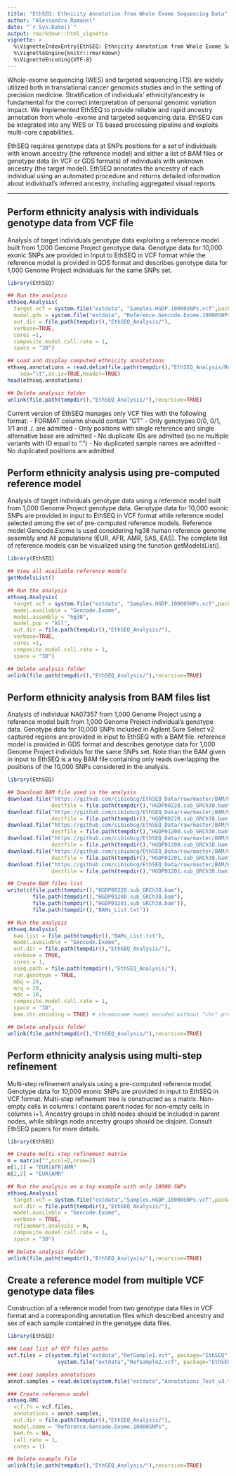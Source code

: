 ```yaml
---
title: "EthSEQ: Ethnicity Annotation from Whole Exome Sequencing Data"
author: "Alessandro Romanel"
date: "`r Sys.Date()`"
output: rmarkdown::html_vignette
vignette: >
  %\VignetteIndexEntry{EthSEQ: Ethnicity Annotation from Whole Exome Sequencing Data}
  %\VignetteEngine{knitr::rmarkdown}
  %\VignetteEncoding{UTF-8}
---
```


Whole-exome sequencing (WES) and targeted sequencing (TS) are widely utilized both in translational cancer genomics studies and in the setting of precision medicine. Stratification of individuals' ethnicity/ancestry is fundamental for the correct interpretation of personal genomic variation impact. We implemented EthSEQ to provide reliable and rapid ancestry annotation from whole -exome and targeted sequencing data. EthSEQ can be integrated into any WES or TS based processing pipeline and exploits multi-core capabilities.

EthSEQ requires genotype data at SNPs positions for a set of individuals with known ancestry (the reference model) and either a list of BAM files or genotype data (in VCF or GDS formats) of individuals with unknown ancestry (the target model). EthSEQ annotates the ancestry of each individual using an automated procedure and returns detailed information about individual’s inferred ancestry, including aggregated visual reports. 

***
## Perform ethnicity analysis with individuals genotype data from VCF file

Analysis of target individuals genotype data exploiting a reference model built from 1,000 Genome Project genotype data. Genotype data for 10,000 exonic SNPs are provided in input to EthSEQ in VCF format while the reference model is provided in GDS format and describes genotype data for 1,000 Genome Project individuals for the same SNPs set. 

```r
library(EthSEQ)

## Run the analysis
ethseq.Analysis(
  target.vcf = system.file("extdata", "Samples.HGDP.10000SNPs.vcf",package="EthSEQ"),
  model.gds = system.file("extdata", "Reference.Gencode.Exome.10000SNPs.gds",package="EthSEQ"),
  out.dir = file.path(tempdir(),"EthSEQ_Analysis/"),
  verbose=TRUE,
  cores =1,
  composite.model.call.rate = 1,
  space = "3D")

## Load and display computed ethnicity annotations
ethseq.annotations = read.delim(file.path(tempdir(),"EthSEQ_Analysis/Report.txt"),
	sep="\t",as.is=TRUE,header=TRUE)
head(ethseq.annotations)

## Delete analysis folder
unlink(file.path(tempdir(),"EthSEQ_Analysis/"),recursive=TRUE)
```

Current version of EthSEQ manages only VCF files with the following format:
- FORMAT column should contain "GT"
- Only genotypes 0/0, 0/1, 1/1 and ./. are admitted
- Only positions with single reference and single alternative base are admitted
- No duplicate IDs are admitted (so no multiple variants with ID equal to ".") 
- No duplicated sample names are admitted
- No duplicated positions are admitted

## Perform ethnicity analysis using pre-computed reference model

Analysis of target individuals genotype data using a reference model built from 1,000 Genome Project genotype data. Genotype data for 10,000 exonic SNPs are provided in input to EthSEQ in VCF format while reference model selected among the set of pre-computed reference models. Reference model Gencode.Exome is used considering hg38 human reference genome assembly and All populations (EUR, AFR, AMR, SAS, EAS). The complete list of reference models can be visualized using the function getModelsList().

```r
library(EthSEQ)

## View all available reference models
getModelsList()

## Run the analysis
ethseq.Analysis(
  target.vcf = system.file("extdata", "Samples.HGDP.10000SNPs.vcf",package="EthSEQ"),
  model.available = "Gencode.Exome",
  model.assembly = "hg38",
  model.pop = "All",
  out.dir = file.path(tempdir(),"EthSEQ_Analysis/"),
  verbose=TRUE,
  cores =1,
  composite.model.call.rate = 1,
  space = "3D")

## Delete analysis folder
unlink(file.path(tempdir(),"EthSEQ_Analysis/"),recursive=TRUE)
```

## Perform ethnicity analysis from BAM files list

Analysis of individual NA07357 from 1,000 Genome Project using a reference model built from 1,000 Genome Project individual's genotype data. Genotype data for 10,000 SNPs included in Agilent Sure Select v2 captured regions are provided in input to EthSEQ with a BAM file. reference model is provided in GDS format and describes genotype data for 1,000 Genome Project individuls for the same SNPs set. Note than the BAM given in input to EthSEQ is a toy BAM file containing only reads overlapping the positions of the 10,000 SNPs considered in the analysis.

```r
library(EthSEQ)

## Download BAM file used in the analysis
download.file("https://github.com/cibiobcg/EthSEQ_Data/raw/master/BAM/HGDP00228.sub_GRCh38.bam",
              destfile = file.path(tempdir(),"HGDP00228.sub_GRCh38.bam"))
download.file("https://github.com/cibiobcg/EthSEQ_Data/raw/master/BAM/HGDP00228.sub_GRCh38.bam.bai",
              destfile = file.path(tempdir(),"HGDP00228.sub_GRCh38.bam.bai"))
download.file("https://github.com/cibiobcg/EthSEQ_Data/raw/master/BAM/HGDP01200.sub_GRCh38.bam",
              destfile = file.path(tempdir(),"HGDP01200.sub_GRCh38.bam"))
download.file("https://github.com/cibiobcg/EthSEQ_Data/raw/master/BAM/HGDP01200.sub_GRCh38.bam.bai",
              destfile = file.path(tempdir(),"HGDP01200.sub_GRCh38.bam.bai"))
download.file("https://github.com/cibiobcg/EthSEQ_Data/raw/master/BAM/HGDP01201.sub_GRCh38.bam",
              destfile = file.path(tempdir(),"HGDP01201.sub_GRCh38.bam"))
download.file("https://github.com/cibiobcg/EthSEQ_Data/raw/master/BAM/HGDP01201.sub_GRCh38.bam.bai",
              destfile = file.path(tempdir(),"HGDP01201.sub_GRCh38.bam.bai"))

## Create BAM files list 
write(c(file.path(tempdir(),"HGDP00228.sub_GRCh38.bam"),
        file.path(tempdir(),"HGDP01200.sub_GRCh38.bam"),
        file.path(tempdir(),"HGDP01201.sub_GRCh38.bam")),
        file.path(tempdir(),"BAMs_List.txt"))

## Run the analysis
ethseq.Analysis(
  bam.list = file.path(tempdir(),"BAMs_List.txt"),
  model.available = "Gencode.Exome",
  out.dir = file.path(tempdir(),"EthSEQ_Analysis/"),
  verbose = TRUE,
  cores = 1,
  aseq.path = file.path(tempdir(),"EthSEQ_Analysis/"),
  run.genotype = TRUE,
  mbq = 20,
  mrq = 20,
  mdc = 10,
  composite.model.call.rate = 1,
  space = "3D",
  bam.chr.encoding = TRUE) # chromosome names encoded without "chr" prefix in BAM files

## Delete analysis folder
unlink(file.path(tempdir(),"EthSEQ_Analysis/"),recursive=TRUE)
```

## Perform ethnicity analysis using multi-step refinement

Multi-step refinement analysis using a pre-computed reference model. Genotype data for 10,000 exonic SNPs are provided in input to EthSEQ in VCF format. Multi-step refinement tree is constructed as a matrix. Non-empty cells in columns i contains parent nodes for non-empty cells in columns i+1. Ancestry groups in child nodes should be included in parent nodes, while siblings node ancestry groups should be disjoint. Consult EthSEQ papers for more details.

```r
library(EthSEQ)

## Create multi-step refinement matrix
m = matrix("",ncol=2,nrow=2)
m[1,1] = "EUR|AFR|AMR"
m[2,2] = "EUR|AMR"

## Run the analysis on a toy example with only 10000 SNPs
ethseq.Analysis(
  target.vcf = system.file("extdata","Samples.HGDP.10000SNPs.vcf",package="EthSEQ"),
  out.dir = file.path(tempdir(),"EthSEQ_Analysis/"),
  model.available = "Gencode.Exome",
  verbose = TRUE,
  refinement.analysis = m,
  composite.model.call.rate = 1,
  space = "3D")

## Delete analysis folder
unlink(file.path(tempdir(),"EthSEQ_Analysis/"),recursive=TRUE)
```

## Create a reference model from multiple VCF genotype data files

Construction of a reference model from two genotype data files in VCF format and a corresponding annotation files which described ancestry and sex of each sample contained in the genotype data files.

```r
library(EthSEQ)

### Load list of VCF files paths
vcf.files = c(system.file("extdata","RefSample1.vcf", package="EthSEQ"),
             	system.file("extdata","RefSample2.vcf", package="EthSEQ"))

### Load samples annotations
annot.samples = read.delim(system.file("extdata","Annotations_Test_v3.txt",package="EthSEQ"))

### Create reference model
ethseq.RM(
  vcf.fn = vcf.files,
  annotations = annot.samples,
  out.dir = file.path(tempdir(),"EthSEQ_Analysis/"),
  model.name = "Reference.Gencode.Exome.10000SNPs",
  bed.fn = NA,
  call.rate = 1,
  cores = 1)

## Delete example file
unlink(file.path(tempdir(),"EthSEQ_Analysis/"),recursive=TRUE)
```

